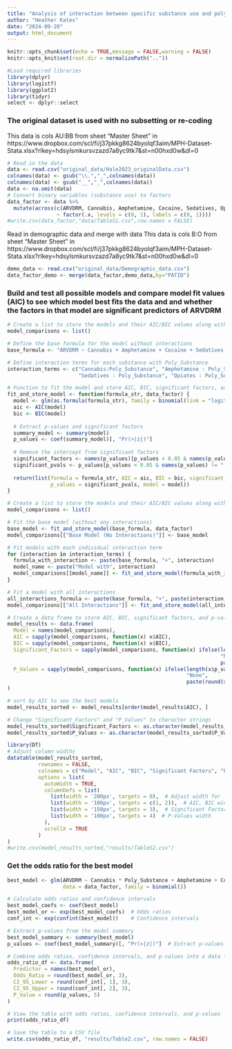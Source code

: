 ```yaml
---
title: "Analysis of interaction between specific substance use and poly substance use"
author: "Heather Kates"
date: "2024-09-20"
output: html_document
---
```

  
```r
knitr::opts_chunk$set(echo = TRUE,message = FALSE,warning = FALSE)
knitr::opts_knit$set(root.dir = normalizePath(".."))
```

```r
#Load required libraries
library(dplyr)
library(logistf)
library(ggplot2)
library(tidyr)
select <- dplyr::select
```

### The original dataset is used with no subsetting or re-coding

This data is cols AU:BB from sheet "Master Sheet" in https://www.dropbox.com/scl/fi/j37pkkg8624byolqf3aim/MPH-Dataset-Stata.xlsx?rlkey=hdsylsmkursvzazd7a8yc9tk7&st=n00hxd0w&dl=0

```r
# Read in the data
data <- read.csv("original_data/Hale2023_originalData.csv")
colnames(data) <- gsub("\\.","_",colnames(data))
colnames(data) <- gsub("__","_",colnames(data))
data <- na.omit(data)
# Convert binary variables (substance use) to factors
data_factor <- data %>%
  mutate(across(c(ARVDRM, Cannabis, Amphetamine, Cocaine, Sedatives, Opiates, Phencyclidine, Poly_Substance),
                ~ factor(.x, levels = c(0, 1), labels = c(0, 1))))
#write.csv(data_factor,"data/TableS1.csv",row.names = FALSE)
```

Read in demographic data and merge with data
This data is cols B:O from sheet "Master Sheet" in https://www.dropbox.com/scl/fi/j37pkkg8624byolqf3aim/MPH-Dataset-Stata.xlsx?rlkey=hdsylsmkursvzazd7a8yc9tk7&st=n00hxd0w&dl=0

```r
demo_data <- read.csv("original_data/Demographic_data.csv")
data_factor_demo <- merge(data_factor,demo_data,by="PATID")
```

### Build and test all possible models and compare model fit values (AIC) to see which model best fits the data and and whether the factors in that model are significant predictors of ARVDRM

```r
# Create a list to store the models and their AIC/BIC values along with significant factors and p-values
model_comparisons <- list()

# Define the base formula for the model without interactions
base_formula <- "ARVDRM ~ Cannabis + Amphetamine + Cocaine + Sedatives + Opiates + Poly_Substance"

# Define interaction terms for each substance with Poly_Substance
interaction_terms <- c("Cannabis:Poly_Substance", "Amphetamine : Poly_Substance", "Cocaine : Poly_Substance", 
                       "Sedatives : Poly_Substance", "Opiates : Poly_Substance")

# Function to fit the model and store AIC, BIC, significant factors, and their p-values
fit_and_store_model <- function(formula_str, data_factor) {
  model <- glm(as.formula(formula_str), family = binomial(link = "logit"), data = data_factor)
  aic <- AIC(model)
  bic <- BIC(model)
  
  # Extract p-values and significant factors
  summary_model <- summary(model)
  p_values <- coef(summary_model)[, "Pr(>|z|)"]
  
  # Remove the intercept from significant factors
  significant_factors <- names(p_values)[p_values < 0.05 & names(p_values) != "(Intercept)"]
  significant_pvals <- p_values[p_values < 0.05 & names(p_values) != "(Intercept)"]
  
  return(list(formula = formula_str, AIC = aic, BIC = bic, significant_factors = significant_factors, 
              p_values = significant_pvals, model = model))
}

# Create a list to store the models and their AIC/BIC values along with significant factors and p-values
model_comparisons <- list()

# Fit the base model (without any interactions)
base_model <- fit_and_store_model(base_formula, data_factor)
model_comparisons[["Base Model (No Interactions)"]] <- base_model

# Fit models with each individual interaction term
for (interaction in interaction_terms) {
  formula_with_interaction <- paste(base_formula, "+", interaction)
  model_name <- paste("Model with", interaction)
  model_comparisons[[model_name]] <- fit_and_store_model(formula_with_interaction, data_factor)
}

# Fit a model with all interactions
all_interactions_formula <- paste(base_formula, "+", paste(interaction_terms, collapse = " + "))
model_comparisons[["All Interactions"]] <- fit_and_store_model(all_interactions_formula, data_factor)

# Create a data frame to store AIC, BIC, significant factors, and p-values for all models
model_results <- data.frame(
  Model = names(model_comparisons),
  AIC = sapply(model_comparisons, function(x) x$AIC),
  BIC = sapply(model_comparisons, function(x) x$BIC),
  Significant_Factors = sapply(model_comparisons, function(x) ifelse(length(x$significant_factors) == 0, 
                                                                     "None", 
                                                                     paste(x$significant_factors, collapse = ", "))),
  P_Values = sapply(model_comparisons, function(x) ifelse(length(x$p_values) == 0, 
                                                          "None", 
                                                          paste(round(x$p_values, 5), collapse = ", ")))
)
```

```r
# sort by AIC to see the best models
model_results_sorted <- model_results[order(model_results$AIC), ]

# Change "Significant_Factors" and "P_Values" to character strings
model_results_sorted$Significant_Factors <- as.character(model_results_sorted$Significant_Factors)
model_results_sorted$P_Values <- as.character(model_results_sorted$P_Values)
```

```r
library(DT)
# Adjust column widths
datatable(model_results_sorted, 
          rownames = FALSE, 
          colnames = c("Model", "AIC", "BIC", "Significant Factors", "P-Values"),
          options = list(
            autoWidth = TRUE,
            columnDefs = list(
              list(width = '200px', targets = 0),  # Adjust width for 'Model'
              list(width = '100px', targets = c(1, 2)),  # AIC, BIC widths
              list(width = '150px', targets = 3),  # Significant Factors width
              list(width = '100px', targets = 4)  # P-Values width
            ),
            scrollX = TRUE
          )
)
#write.csv(model_results_sorted,"results/TableS2.csv")
```

### Get the odds ratio for the best model

```r
best_model <- glm(ARVDRM ~ Cannabis * Poly_Substance + Amphetamine + Cocaine + Sedatives + Opiates,
                  data = data_factor, family = binomial())

# Calculate odds ratios and confidence intervals
best_model_coefs <- coef(best_model)
best_model_or <- exp(best_model_coefs)  # Odds ratios
conf_int <- exp(confint(best_model))    # Confidence intervals

# Extract p-values from the model summary
best_model_summary <- summary(best_model)
p_values <- coef(best_model_summary)[, "Pr(>|z|)"]  # Extract p-values

# Combine odds ratios, confidence intervals, and p-values into a data frame
odds_ratio_df <- data.frame(
  Predictor = names(best_model_or),
  Odds_Ratio = round(best_model_or, 3),
  CI_95_Lower = round(conf_int[, 1], 3),
  CI_95_Upper = round(conf_int[, 2], 3),
  P_Value = round(p_values, 5)
)

# View the table with odds ratios, confidence intervals, and p-values
print(odds_ratio_df)

# Save the table to a CSV file
write.csv(odds_ratio_df, "results/Table2.csv", row.names = FALSE)
```
